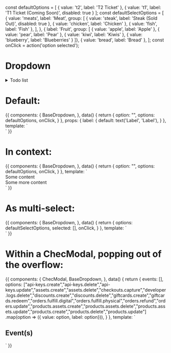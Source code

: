 const defaultOptions = [
  { value: 't2', label: 'T2 Ticket' },
  { value: 't1', label: 'T1 Ticket (Coming Soon)', disabled: true }
];
const defaultSelectOptions = [
  {
    value: 'meats',
    label: 'Meat',
    group: [
      { value: 'steak', label: 'Steak (Sold Out)', disabled: true },
      { value: 'chicken', label: 'Chicken' },
      { value: 'fish', label: 'Fish' },
    ],
  },
  { label: 'Fruit', group: [
    { value: 'apple', label: 'Apple' },
    { value: 'pear', label: 'Pear' },
    { value: 'kiwi', label: 'Kiwis' },
    { value: 'blueberry', label: 'Blueberries' }
  ]},
  { value: 'bread', label: 'Bread' },
];
const onClick = action('option selected');

<Meta title="Form fields/Dropdown" component={BaseDropdown} />

# Dropdown

<details>
<summary>
Todo list
</summary>

- Add a "Select All" option
- Implement keyboard navigation

</details>

<Props of={BaseDropdown} />

# Default:

<Preview>
  <Story name="Default">
    {{
      components: {
        BaseDropdown,
      },
      data() {
        return {
          option: "",
          options: defaultOptions,
          onClick,
        }
      },
      props: {
        label: {
          default: text('Label', 'Label'),
        }
      },
      template: `
        <div class="p-16 flex justify-center w-full bg-gray-100">
          <BaseDropdown
            :label="label"
            name="example-1"
            class="max-w-md"
            v-model="option"
            :options="options"
            @input="onClick"
            placeholder="Example Dropdown Placeholder"
            />
        </div>`
    }}
  </Story>
</Preview>

# In context:

<Preview>
  <Story name="In context and required">
    {{
      components: {
        BaseDropdown,
      },
      data() {
        return {
          option: "",
          options: defaultOptions,
          onClick,
        }
      },
      template: `
        <div class="p-16 bg-gray-100 text-center">
          <div>Some content</div>
          <BaseDropdown
            name="example-3"
            class="max-w-md mx-auto"
            placeholder="Example Dropdown Placeholder"
            v-model="option"
            :options="options"
            baseOptionClass="text-left"
            :required="true"
            @input="onClick"
            />
            <div>Some more content</div>
        </div>`
    }}
  </Story>
</Preview>

# As multi-select:

<Preview>
  <Story name="As multi-select">
    {{
      components: {
        BaseDropdown,
      },
      data() {
        return {
          options: defaultSelectOptions,
          selected: [],
          onClick,
        }
      },
      template: `
        <div class="my-8 p-16 bg-gray-100 text-center">
          <BaseDropdown
            name="example-4"
            class="max-w-md mx-auto"
            placeholder="Example Dropdown Placeholder"
            v-model="selected"
            :options="options"
            :multiselect="true"
            baseOptionClass="text-left"
            @input="onClick"
            />
        </div>`
    }}
  </Story>
</Preview>

# Within a ChecModal, popping out of the overflow:

<Preview>
  <Story name="Within a ChecModal popping out of overflow">
    {{
      components: {
        ChecModal,
        BaseDropdown,
      },
      data() {
        return {
          events: [],
          options:  ["api-keys.create","api-keys.delete","api-keys.update","assets.create","assets.delete","checkouts.capture","developer.logs.delete","discounts.create","discounts.delete","giftcards.create","giftcards.redeem","orders.fulfill.digital","orders.fulfill.physical","orders.refund","orders.update","products.assets.create","products.assets.delete","products.assets.update","products.create","products.delete","products.update"]
          .map(option => ({ value: option, label: option})),
        }
      },
      template: `
          <ChecModal
            width="xl"
            class="w-full h-full relative"
            innerClass="bg-gray-100"
          >
            <div>
              <h2 class="mb-4">Event(s)</h2>
              <BaseDropdown
                v-model="events"
                name="example-dropdown"
                placeholder="Example Dropdown Placeholder"
                :options="options"
                multiselect
              />
            </div>
          </ChecModal>
      `
    }}
  </Story>
</Preview>
